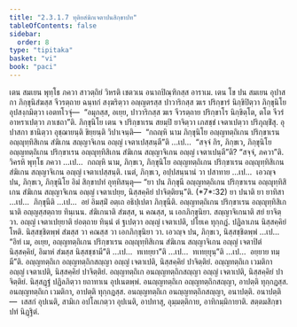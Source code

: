 ```yaml
---
title: "2.3.1.7 ทุติยสํฆิกเจตาปนสิกฺขาปท"
tableOfContents: false
sidebar:
  order: 8
type: "tipitaka"
basket: "vi"
book: "paci"
---
```



<DynamicBreadcrumb />

<Division number="763" book="paci">

<Paragraph number="2494" book="paci">
เตน สมเยน พุทฺโธ ภควา สาวตฺถิยํ วิหรติ เชตวเน อนาถปิณฺฑิกสฺส อาราเม. เตน โข ปน สมเยน อุปาสกา ภิกฺขุนิสํฆสฺส จีวรตฺถาย ฉนฺทกํ สงฺฆริตฺวา อญฺญตรสฺส ปาวาริกสฺส ฆเร ปริกฺขารํ นิกฺขิปิตฺวา ภิกฺขุนิโย อุปสงฺกมิตฺวา เอตทโวจุํ—  “อมุกสฺส, อเยฺย, ปาวาริกสฺส ฆเร จีวรตฺถาย ปริกฺขาโร นิกฺขิตฺโต, ตโต จีวรํ อาหราเปตฺวา ภาเชถา”ติ. ภิกฺขุนิโย เตน จ ปริกฺขาเรน สยมฺปิ ยาจิตฺวา เภสชฺชํ เจตาเปตฺวา ปริภุญฺชิํสุ.
</Paragraph>

<Paragraph number="2495" book="paci">
อุปาสกา ชานิตฺวา อุชฺฌายนฺติ ขิยฺยนฺติ วิปาเจนฺติ—  “กถญฺหิ นาม ภิกฺขุนิโย อญฺญทตฺถิเกน ปริกฺขาเรน อญฺญุทฺทิสิเกน สํฆิเกน สญฺญาจิเกน อญฺญํ เจตาเปสฺสนฺตี”ติ …เป…  “สจฺจํ กิร, ภิกฺขเว, ภิกฺขุนิโย อญฺญทตฺถิเกน ปริกฺขาเรน อญฺญุทฺทิสิเกน สํฆิเกน สญฺญาจิเกน อญฺญํ เจตาเปนฺตี”ติ? “สจฺจํ, ภควา”ติ. วิครหิ พุทฺโธ ภควา …เป…  กถญฺหิ นาม, ภิกฺขเว, ภิกฺขุนิโย อญฺญทตฺถิเกน ปริกฺขาเรน อญฺญุทฺทิสิเกน สํฆิเกน สญฺญาจิเกน อญฺญํ เจตาเปสฺสนฺติ. เนตํ, ภิกฺขเว, อปฺปสนฺนานํ วา ปสาทาย …เป…  เอวญฺจ ปน, ภิกฺขเว, ภิกฺขุนิโย อิมํ สิกฺขาปทํ อุทฺทิสนฺตุ—
</Paragraph>

</Division>
<Division number="764" book="paci">

<Paragraph number="2496" book="paci">
<Emphasis>“ยา ปน ภิกฺขุนี อญฺญทตฺถิเกน ปริกฺขาเรน อญฺญุทฺทิสิเกน สํฆิเกน สญฺญาจิเกน อญฺญํ เจตาเปยฺย, นิสฺสคฺคิยํ ปาจิตฺติยนฺ”</Emphasis>ติ. (*7*:<Emphasis>32</Emphasis>)
</Paragraph>

</Division>
<Division number="765" book="paci">

<Paragraph number="2497" book="paci">
<Emphasis>ยา ปนา</Emphasis>ติ ยา ยาทิสา …เป…  <Emphasis>ภิกฺขุนี</Emphasis>ติ …เป…  อยํ อิมสฺมิํ อตฺเถ อธิปฺเปตา ภิกฺขุนีติ.
</Paragraph>

<Paragraph number="2498" book="paci">
<Emphasis>อญฺญทตฺถิเกน ปริกฺขาเรน อญฺญุทฺทิสิเกนา</Emphasis>ติ อญฺญสฺสตฺถาย ทินฺเนน.
</Paragraph>

<Paragraph number="2499" book="paci">
<Emphasis>สํฆิเกนา</Emphasis>ติ สํฆสฺส, น คณสฺส, น เอกภิกฺขุนิยา.
</Paragraph>

<Paragraph number="2500" book="paci">
<Emphasis>สญฺญาจิเกนา</Emphasis>ติ สยํ ยาจิตฺวา.
</Paragraph>

<Paragraph number="2501" book="paci">
<Emphasis>อญฺญํ เจตาเปยฺยา</Emphasis>ติ ยํอตฺถาย ทินฺนํ ตํ ฐเปตฺวา อญฺญํ เจตาเปติ, ปโยเค ทุกฺกฏํ. ปฏิลาเภน นิสฺสคฺคิยํ โหติ. นิสฺสชฺชิตพฺพํ สํฆสฺส วา คณสฺส วา เอกภิกฺขุนิยา วา. เอวญฺจ ปน, ภิกฺขเว, นิสฺสชฺชิตพฺพํ …เป…  “อิทํ เม, อเยฺย, อญฺญทตฺถิเกน ปริกฺขาเรน อญฺญุทฺทิสิเกน สํฆิเกน สญฺญาจิเกน อญฺญํ เจตาปิตํ นิสฺสคฺคิยํ, อิมาหํ สํฆสฺส นิสฺสชฺชามี”ติ …เป…  ทเทยฺยา”ติ …เป…  ทเทยฺยุนฺ”ติ …เป…  อยฺยาย ทมฺมี”ติ.
</Paragraph>

</Division>
<Division number="766" book="paci">

<Paragraph number="2502" book="paci">
อญฺญทตฺถิเก อญฺญทตฺถิกสญฺญา อญฺญํ เจตาเปติ, นิสฺสคฺคิยํ ปาจิตฺติยํ. อญฺญทตฺถิเก เวมติกา อญฺญํ เจตาเปติ, นิสฺสคฺคิยํ ปาจิตฺติยํ. อญฺญทตฺถิเก อนญฺญทตฺถิกสญฺญา อญฺญํ เจตาเปติ, นิสฺสคฺคิยํ ปาจิตฺติยํ. นิสฺสฏฺฐํ ปฏิลภิตฺวา ยถาทาเน อุปเนตพฺพํ.
</Paragraph>

<Paragraph number="2503" book="paci">
อนญฺญทตฺถิเก อญฺญทตฺถิกสญฺญา, อาปตฺติ ทุกฺกฏสฺส. อนญฺญทตฺถิเก เวมติกา, อาปตฺติ ทุกฺกฏสฺส. อนญฺญทตฺถิเก อนญฺญทตฺถิกสญฺญา, อนาปตฺติ.
</Paragraph>

</Division>
<Division number="767" book="paci">

<Paragraph number="2504" book="paci">
อนาปตฺติ—  เสสกํ อุปเนติ, สามิเก อปโลเกตฺวา อุปเนติ, อาปทาสุ, อุมฺมตฺติกาย, อาทิกมฺมิกายาติ.

</Paragraph>
</Division>

<Paragraph number="2505" type="center" book="paci">
สตฺตมสิกฺขาปทํ นิฏฺฐิตํ.
</Paragraph>